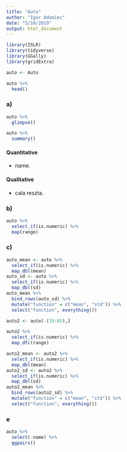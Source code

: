 ```yaml
---
title: "Auto"
author: "Igor Adamiec"
date: "5/10/2019"
output: html_document
---
```


```r
library(ISLR)
library(tidyverse)
library(GGally)
library(gridExtra)
```

```r
auto <- Auto
```

```r
auto %>% 
  head()
```

### a)

```r
auto %>% 
  glimpse()
```

```r
auto %>% 
  summary()
```

#### Quantitative  
+ name.

#### Qualitative  
+ cala reszta.

### b)


```r
auto %>% 
  select_if(is.numeric) %>% 
  map(range)
```

### c)




```r
auto_mean <- auto %>% 
  select_if(is.numeric) %>% 
  map_dbl(mean)
auto_sd <- auto %>% 
  select_if(is.numeric) %>% 
  map_dbl(sd)
auto_mean %>% 
  bind_rows(auto_sd) %>% 
  mutate("function" = c("mean", "std")) %>% 
  select("function", everything())
```

```r
auto2 <- auto[-(10:85),]
```

```r
auto2 %>% 
  select_if(is.numeric) %>% 
  map_dfc(range)
```


```r
auto2_mean <- auto2 %>% 
  select_if(is.numeric) %>% 
  map_dbl(mean)
auto2_sd <- auto2 %>% 
  select_if(is.numeric) %>% 
  map_dbl(sd)
auto2_mean %>% 
  bind_rows(auto2_sd) %>% 
  mutate("function" = c("mean", "std")) %>% 
  select("function", everything())
```

### e

```r
auto %>% 
  select(-name) %>% 
  ggpairs()


```







